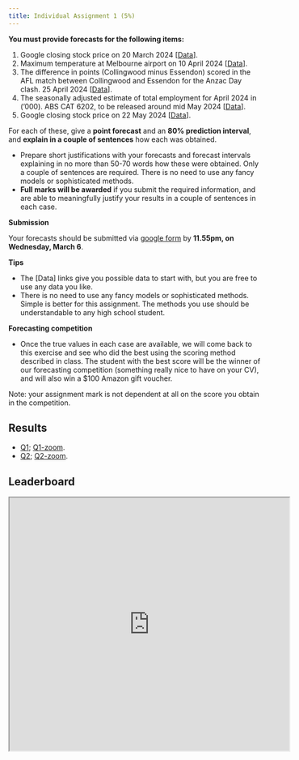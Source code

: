 ```yaml
---
title: Individual Assignment 1 (5%)
---
```


**You must provide forecasts for the following items:**

  1. Google closing stock price on 20 March 2024 [[Data](https://finance.yahoo.com/quote/GOOG/)].
  2. Maximum temperature at Melbourne airport on 10 April 2024 [[Data](http://www.bom.gov.au/climate/dwo/IDCJDW3049.latest.shtml)].
  3. The difference in points (Collingwood minus Essendon) scored in the AFL match between Collingwood and Essendon for the Anzac Day clash. 25 April 2024 [[Data](https://en.wikipedia.org/wiki/Anzac_Day_match)].
  4. The seasonally adjusted estimate of total employment for April 2024 in ('000). ABS CAT 6202, to be released around mid May 2024 [[Data](https://www.abs.gov.au/statistics/labour/employment-and-unemployment/labour-force-australia/latest-release)].
  5. Google closing stock price on 22 May 2024 [[Data](https://finance.yahoo.com/quote/GOOG/)].

For each of these, give a **point forecast** and an **80% prediction interval**, and **explain in a couple of sentences** how each was obtained.

* Prepare short justifications with your forecasts and forecast intervals explaining in no more than 50-70 words how these were obtained. Only a couple of sentences are required. There is no need to use any fancy models or sophisticated methods. 
* **Full marks will be awarded** if you submit the required information, and are able to meaningfully justify your results in a couple of sentences in each case. 

**Submission**

Your forecasts should be submitted via [google form](https://forms.gle/oGtsTHCFRNuSQE7SA) by **11.55pm, on Wednesday, March 6**.

**Tips**

* The [Data] links give you possible data to start with, but you are free to use any data you like.
* There is no need to use any fancy models or sophisticated methods. Simple is better for this assignment. The methods you use should be understandable to any high school student.

**Forecasting competition**

* Once the true values in each case are available, we will come back to this exercise and see who did the best using the scoring method described in class. The student with the best score will be the winner of our forecasting competition (something really nice to have on your CV), and will also win a $100 Amazon gift voucher.

Note: your assignment mark is not dependent at all on the score you obtain in the competition.


## Results

* [Q1](Q1.png); [Q1-zoom](Q1zoom.png).
* [Q2](Q2.png); [Q2-zoom](Q2zoom.png).

## Leaderboard

<iframe src="https://docs.google.com/spreadsheets/d/e/2PACX-1vSRfYQz7jMlzfV2y6FPoiMQYYPpV25tKGz85hdZbj8be9Fmub9OiBmOwhGTIm19Oe89JVVMWRAjVEoQ/pubhtml" width = "110%" height = 500></iframe>

